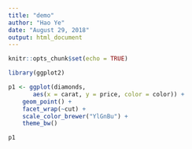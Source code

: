 ```yaml
---
title: "demo"
author: "Hao Ye"
date: "August 29, 2018"
output: html_document
---
```


```r
knitr::opts_chunk$set(echo = TRUE)
```

```r
library(ggplot2)

p1 <- ggplot(diamonds, 
       aes(x = carat, y = price, color = color)) + 
    geom_point() + 
    facet_wrap(~cut) + 
    scale_color_brewer("YlGnBu") + 
    theme_bw()

p1
```

